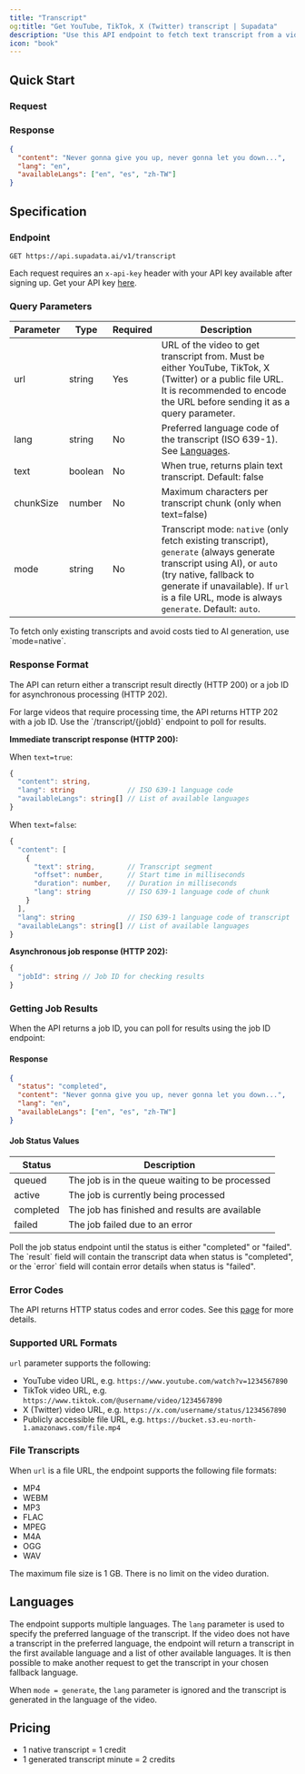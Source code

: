```yaml
---
title: "Transcript"
og:title: "Get YouTube, TikTok, X (Twitter) transcript | Supadata"
description: "Use this API endpoint to fetch text transcript from a video hosted on YouTube, TikTok, X (Twitter) or a public file URL."
icon: "book"
---
```



## Quick Start

### Request

<CodeGroup>
  <TranscriptNode />
  <TranscriptPython />
  <TranscriptCURL />
</CodeGroup>

### Response

```json
{
  "content": "Never gonna give you up, never gonna let you down...",
  "lang": "en",
  "availableLangs": ["en", "es", "zh-TW"]
}
```

## Specification

### Endpoint

`GET https://api.supadata.ai/v1/transcript`

Each request requires an `x-api-key` header with your API key available after signing up. Get your API key [here](https://dash.supadata.ai/organizations/api-key).

### Query Parameters

| Parameter | Type    | Required | Description                                                                                                                                                                                                                                    |
| --------- | ------- | -------- | ---------------------------------------------------------------------------------------------------------------------------------------------------------------------------------------------------------------------------------------------- |
| url       | string  | Yes      | URL of the video to get transcript from. Must be either YouTube, TikTok, X (Twitter) or a public file URL. It is recommended to encode the URL before sending it as a query parameter.                                                         |
| lang      | string  | No       | Preferred language code of the transcript (ISO 639-1). See [Languages](#languages).                                                                                                                                                            |
| text      | boolean | No       | When true, returns plain text transcript. Default: false                                                                                                                                                                                       |
| chunkSize | number  | No       | Maximum characters per transcript chunk (only when text=false)                                                                                                                                                                                 |
| mode      | string  | No       | Transcript mode: `native` (only fetch existing transcript), `generate` (always generate transcript using AI), or `auto` (try native, fallback to generate if unavailable). If `url` is a file URL, mode is always `generate`. Default: `auto`. |

<Info>
  To fetch only existing transcripts and avoid costs tied to AI generation, use
  `mode=native`.
</Info>

### Response Format

The API can return either a transcript result directly (HTTP 200) or a job ID for asynchronous processing (HTTP 202).

<Callout type="info">
  For large videos that require processing time, the API returns HTTP 202 with a
  job ID. Use the `/transcript/{jobId}` endpoint to poll for results.
</Callout>

**Immediate transcript response (HTTP 200):**

When `text=true`:

```typescript
{
  "content": string,
  "lang": string             // ISO 639-1 language code
  "availableLangs": string[] // List of available languages
}
```

When `text=false`:

```typescript
{
  "content": [
    {
      "text": string,        // Transcript segment
      "offset": number,      // Start time in milliseconds
      "duration": number,    // Duration in milliseconds
      "lang": string         // ISO 639-1 language code of chunk
    }
  ],
  "lang": string             // ISO 639-1 language code of transcript
  "availableLangs": string[] // List of available languages
}
```

**Asynchronous job response (HTTP 202):**

```typescript
{
  "jobId": string // Job ID for checking results
}
```

### Getting Job Results

When the API returns a job ID, you can poll for results using the job ID endpoint:

<CodeGroup>
  <TranscriptResultsNode />
  <TranscriptResultsPython />
  <TranscriptResultsCURL />
</CodeGroup>

#### Response

```json
{
  "status": "completed",
  "content": "Never gonna give you up, never gonna let you down...",
  "lang": "en",
  "availableLangs": ["en", "es", "zh-TW"]
}
```

#### Job Status Values

| Status    | Description                                     |
| --------- | ----------------------------------------------- |
| queued    | The job is in the queue waiting to be processed |
| active    | The job is currently being processed            |
| completed | The job has finished and results are available  |
| failed    | The job failed due to an error                  |

<Callout type="info">
  Poll the job status endpoint until the status is either "completed" or
  "failed". The `result` field will contain the transcript data when status is
  "completed", or the `error` field will contain error details when status is
  "failed".
</Callout>

### Error Codes

The API returns HTTP status codes and error codes. See this [page](/documentation/errors) for more details.

### Supported URL Formats

`url` parameter supports the following:

- YouTube video URL, e.g. `https://www.youtube.com/watch?v=1234567890`
- TikTok video URL, e.g. `https://www.tiktok.com/@username/video/1234567890`
- X (Twitter) video URL, e.g. `https://x.com/username/status/1234567890`
- Publicly accessible file URL, e.g. `https://bucket.s3.eu-north-1.amazonaws.com/file.mp4`

### File Transcripts

When `url` is a file URL, the endpoint supports the following file formats:

- MP4
- WEBM
- MP3
- FLAC
- MPEG
- M4A
- OGG
- WAV

The maximum file size is 1 GB. There is no limit on the video duration.

## Languages

The endpoint supports multiple languages. The `lang` parameter is used to specify the preferred language of the transcript. If the video does not have a transcript in the preferred language, the endpoint will return a transcript in the first available language and a list of other available languages. It is then possible to make another request to get the transcript in your chosen fallback language.

When `mode = generate`, the `lang` parameter is ignored and the transcript is generated in the language of the video.

## Pricing

- 1 native transcript = 1 credit
- 1 generated transcript minute = 2 credits
